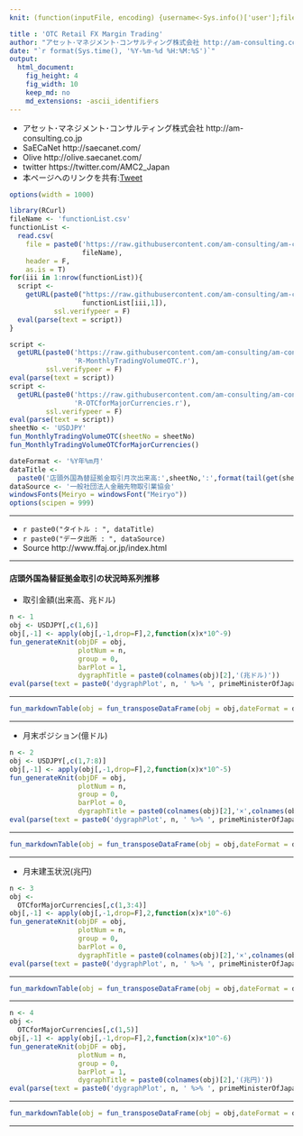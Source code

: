 ```yaml
---
knit: (function(inputFile, encoding) {username<-Sys.info()['user'];fileName<-'defaultPath.csv';pathToFile <-paste0('C:/Users/', username,'/Desktop/pathToCSV/');setwd(pathToFile);buf0<-read.csv(fileName,header = F,skip = 0,stringsAsFactor = F,check.names = F,fileEncoding = 'utf-8');timeStamp<-format(Sys.time(),'%Y%m%d%H%M%S');rmarkdown::render(inputFile, encoding = encoding, output_file = paste0('C:/Users/',username,buf0[2,1],'charts/','am-consulting.co.jp-OTCRetailFXMarginTrading.html')) })

title : 'OTC Retail FX Margin Trading'
author: "アセット･マネジメント･コンサルティング株式会社 http://am-consulting.co.jp"
date: "`r format(Sys.time(), '%Y-%m-%d %H:%M:%S')`"
output: 
  html_document:
    fig_height: 4
    fig_width: 10
    keep_md: no
    md_extensions: -ascii_identifiers
---
```

<link href="http://knowledgevault.saecanet.com/components/rmarkdown-html.css" rel="stylesheet">
<script src="http://knowledgevault.saecanet.com/components/JavascriptCode.js"></script>
<style>.main-container {max-width : 1000px;}</style>

- アセット･マネジメント･コンサルティング株式会社 http://am-consulting.co.jp
- SaECaNet http://saecanet.com/
- Olive http://olive.saecanet.com/
- twitter https://twitter.com/AMC2_Japan
- 本ページへのリンクを共有:<a href="https://twitter.com/share" class="twitter-share-button" data-via="AMC2_Japan" data-size="large">Tweet</a> <script>!function(d,s,id){var js,fjs=d.getElementsByTagName(s)[0],p=/^http:/.test(d.location)?'http':'https';if(!d.getElementById(id)){js=d.createElement(s);js.id=id;js.src=p+'://platform.twitter.com/widgets.js';fjs.parentNode.insertBefore(js,fjs);}}(document, 'script', 'twitter-wjs');</script>

```r
options(width = 1000)
```

```r
library(RCurl)
fileName <- 'functionList.csv'
functionList <-
  read.csv(
    file = paste0('https://raw.githubusercontent.com/am-consulting/am-consulting.github.io/master/csv/',
                  fileName),
    header = F,
    as.is = T)
for(iii in 1:nrow(functionList)){
  script <- 
    getURL(paste0("https://raw.githubusercontent.com/am-consulting/am-consulting.github.io/master/", 
                  functionList[iii,1]),
           ssl.verifypeer = F)
  eval(parse(text = script))
}
```

```r
script <- 
  getURL(paste0('https://raw.githubusercontent.com/am-consulting/am-consulting.github.io/master/', 
                'R-MonthlyTradingVolumeOTC.r'),
         ssl.verifypeer = F)
eval(parse(text = script))
script <- 
  getURL(paste0('https://raw.githubusercontent.com/am-consulting/am-consulting.github.io/master/', 
                'R-OTCforMajorCurrencies.r'),
         ssl.verifypeer = F)
eval(parse(text = script))
sheetNo <- 'USDJPY'
fun_MonthlyTradingVolumeOTC(sheetNo = sheetNo)
fun_MonthlyTradingVolumeOTCforMajorCurrencies()
```

```r
dateFormat <- '%Y年%m月'
dataTitle <- 
  paste0('店頭外国為替証拠金取引月次出来高:',sheetNo,':',format(tail(get(sheetNo)[,1],1),dateFormat))
dataSource <- '一般社団法人金融先物取引業協会'
windowsFonts(Meiryo = windowsFont("Meiryo"))
options(scipen = 999)
```

***

- `r paste0("タイトル : ", dataTitle)`
- `r paste0("データ出所 : ", dataSource)`
- Source http://www.ffaj.or.jp/index.html

***

#### 店頭外国為替証拠金取引の状況時系列推移
- 取引金額(出来高、兆ドル)

```r
n <- 1
obj <- USDJPY[,c(1,6)]
obj[,-1] <- apply(obj[,-1,drop=F],2,function(x)x*10^-9)
fun_generateKnit(objDF = obj,
                 plotNum = n,
                 group = 0,
                 barPlot = 1,
                 dygraphTitle = paste0(colnames(obj)[2],'(兆ドル)'))
eval(parse(text = paste0('dygraphPlot', n, ' %>% ', primeMinisterOfJapan_dygraph)))
```

***

```r
fun_markdownTable(obj = fun_transposeDataFrame(obj = obj,dateFormat = dateFormat))
```

***
- 月末ポジション(億ドル)

```r
n <- 2
obj <- USDJPY[,c(1,7:8)]
obj[,-1] <- apply(obj[,-1,drop=F],2,function(x)x*10^-5)
fun_generateKnit(objDF = obj,
                 plotNum = n,
                 group = 0,
                 barPlot = 0,
                 dygraphTitle = paste0(colnames(obj)[2],'×',colnames(obj)[3],'(億ドル)'))
eval(parse(text = paste0('dygraphPlot', n, ' %>% ', primeMinisterOfJapan_dygraph)))
```

***

```r
fun_markdownTable(obj = fun_transposeDataFrame(obj = obj,dateFormat = dateFormat))
```

***
- 月末建玉状況(兆円)

```r
n <- 3
obj <- 
  OTCforMajorCurrencies[,c(1,3:4)]
obj[,-1] <- apply(obj[,-1,drop=F],2,function(x)x*10^-6)
fun_generateKnit(objDF = obj,
                 plotNum = n,
                 group = 0,
                 barPlot = 0,
                 dygraphTitle = paste0(colnames(obj)[2],'×',colnames(obj)[3],'(兆円)'))
eval(parse(text = paste0('dygraphPlot', n, ' %>% ', primeMinisterOfJapan_dygraph)))
```

***

```r
fun_markdownTable(obj = fun_transposeDataFrame(obj = obj,dateFormat = dateFormat))
```

***

```r
n <- 4
obj <- 
  OTCforMajorCurrencies[,c(1,5)]
obj[,-1] <- apply(obj[,-1,drop=F],2,function(x)x*10^-6)
fun_generateKnit(objDF = obj,
                 plotNum = n,
                 group = 0,
                 barPlot = 1,
                 dygraphTitle = paste0(colnames(obj)[2],'(兆円)'))
eval(parse(text = paste0('dygraphPlot', n, ' %>% ', primeMinisterOfJapan_dygraph)))
```

***

```r
fun_markdownTable(obj = fun_transposeDataFrame(obj = obj,dateFormat = dateFormat))
```

***
<script>MakeNegative()</script>
<script>
  (function(i,s,o,g,r,a,m){i['GoogleAnalyticsObject']=r;i[r]=i[r]||function(){
  (i[r].q=i[r].q||[]).push(arguments)},i[r].l=1*new Date();a=s.createElement(o),
  m=s.getElementsByTagName(o)[0];a.async=1;a.src=g;m.parentNode.insertBefore(a,m)
  })(window,document,'script','https://www.google-analytics.com/analytics.js','ga');

  ga('create', 'UA-3077339-5', 'auto');
  ga('send', 'pageview');

</script>
